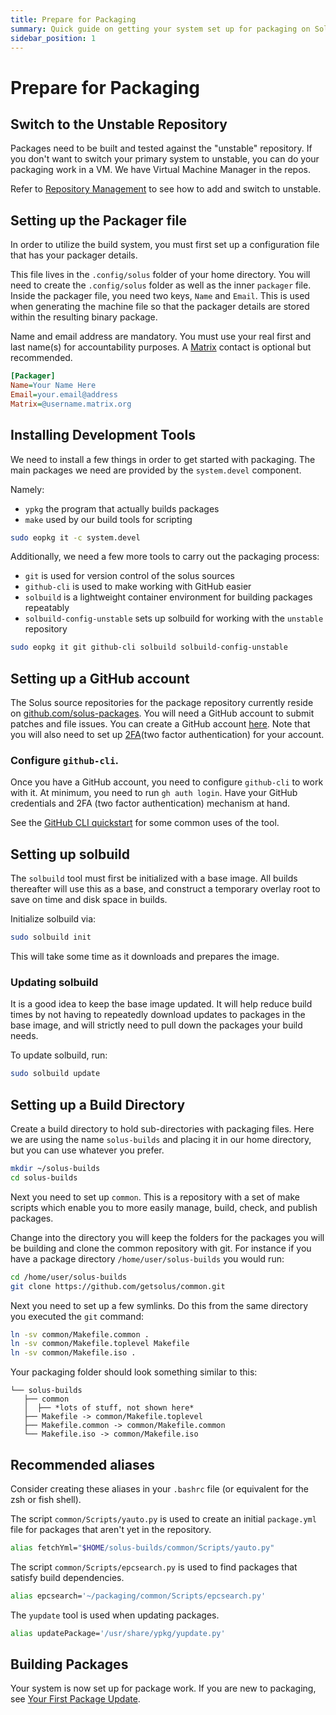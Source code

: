 ```yaml
---
title: Prepare for Packaging
summary: Quick guide on getting your system set up for packaging on Solus
sidebar_position: 1
---
```



<MigrationWarning/>

# Prepare for Packaging

## Switch to the Unstable Repository

Packages need to be built and tested against the "unstable" repository. If you don't want to switch your primary system to unstable, you can do your packaging work in a VM. We have Virtual Machine Manager in the repos.

Refer to [Repository Management](docs/user/package-management/repo-management) to see how to add and switch to unstable.

## Setting up the Packager file

In order to utilize the build system, you must first set up a configuration file that has your packager details.

This file lives in the `.config/solus` folder of your home directory. You will need to create the `.config/solus` folder as well as the inner `packager` file. Inside the packager file, you need two keys, `Name` and `Email`. This is used when generating the machine file so that the packager details are stored within the resulting binary package.

Name and email address are mandatory. You must use your real first and last name(s) for accountability purposes.
A [Matrix](/docs/user/contributing/getting-involved#matrix-chat) contact is optional but recommended.

```ini
[Packager]
Name=Your Name Here
Email=your.email@address
Matrix=@username.matrix.org
```

## Installing Development Tools

We need to install a few things in order to get started with packaging.
The main packages we need are provided by the `system.devel` component.

Namely:

- `ypkg` the program that actually builds packages
- `make` used by our build tools for scripting

```bash
sudo eopkg it -c system.devel
```

Additionally, we need a few more tools to carry out the packaging process:

- `git` is used for version control of the solus sources
- `github-cli` is used to make working with GitHub easier
- `solbuild` is a lightweight container environment for building packages repeatably
- `solbuild-config-unstable` sets up solbuild for working with the `unstable` repository

```bash
sudo eopkg it git github-cli solbuild solbuild-config-unstable
```

## Setting up a GitHub account

The Solus source repositories for the package repository currently reside on [github.com/solus-packages](https://github.com/solus-packages). You will need a GitHub account to submit patches and file issues. You can create a GitHub account [here](https://github.com/signup). Note that you will also need to set up [2FA](https://docs.github.com/en/authentication/securing-your-account-with-two-factor-authentication-2fa)(two factor authentication) for your account.

### Configure `github-cli`.

Once you have a GitHub account, you need to configure `github-cli` to work with it. At minimum, you need to run `gh auth login`. Have your GitHub credentials and 2FA (two factor authentication) mechanism at hand.

See the [GitHub CLI quickstart](https://docs.github.com/en/github-cli/github-cli/quickstart) for some common uses of the tool.

## Setting up solbuild

The `solbuild` tool must first be initialized with a base image. All builds thereafter will use this as a base, and construct a temporary overlay root to save on time and disk space in builds.

Initialize solbuild via:

```bash
sudo solbuild init
```

This will take some time as it downloads and prepares the image.

### Updating solbuild

It is a good idea to keep the base image updated. It will help reduce build times by not having to repeatedly download updates to packages in the base image, and will strictly need to pull down the packages your build needs.

To update solbuild, run:

```bash
sudo solbuild update
```

## Setting up a Build Directory

Create a build directory to hold sub-directories with packaging files. Here we are using the name `solus-builds` and placing it in our home directory, but you can use whatever you prefer.

```bash
mkdir ~/solus-builds
cd solus-builds
```

Next you need to set up `common`. This is a repository with a set of make scripts which enable you to more easily manage, build, check, and publish packages.

Change into the directory you will keep the folders for the packages you will be building and clone the common repository with git. For instance if you have a package directory `/home/user/solus-builds` you would run:

```bash
cd /home/user/solus-builds
git clone https://github.com/getsolus/common.git
```

Next you need to set up a few symlinks. Do this from the same directory you executed the `git` command:

```bash
ln -sv common/Makefile.common .
ln -sv common/Makefile.toplevel Makefile
ln -sv common/Makefile.iso .
```

Your packaging folder should look something similar to this:

```
└── solus-builds
   ├── common
   │  ├── *lots of stuff, not shown here*
   ├── Makefile -> common/Makefile.toplevel
   ├── Makefile.common -> common/Makefile.common
   └── Makefile.iso -> common/Makefile.iso
```

##  Recommended aliases
Consider creating these aliases in your `.bashrc` file (or equivalent for the zsh or fish shell).

The script `common/Scripts/yauto.py` is used to create an initial `package.yml` file for packages that aren't yet in the repository.

```bash
alias fetchYml="$HOME/solus-builds/common/Scripts/yauto.py"
```

The script `common/Scripts/epcsearch.py` is used to find packages that satisfy build dependencies.

```bash
alias epcsearch='~/packaging/common/Scripts/epcsearch.py'
```

The `yupdate` tool is used when updating packages.

```bash
alias updatePackage='/usr/share/ypkg/yupdate.py'
```

## Building Packages

Your system is now set up for package work.
If you are new to packaging, see [Your First Package Update](your-first-package-update.md).
